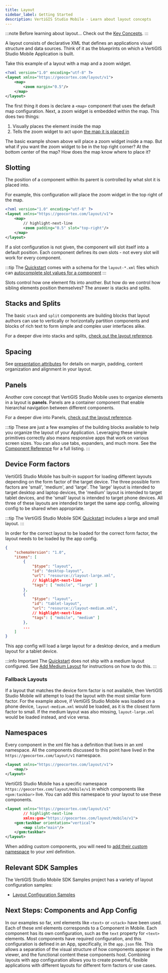 ```yaml
---
title: Layout
sidebar_label: Getting Started
description: VertiGIS Studio Mobile - Learn about layout concepts
---
```



:::note Before learning about layout...
Check out the [Key Concepts](key-concepts.mdx).
:::

A layout consists of declarative XML that defines an applications visual structure and data sources. Think of it as the blueprints on which a VertiGIS Studio Mobile Application is built.

Take this example of a layout with a map and a zoom widget.

```xml title="app/layout-large.xml"
<?xml version="1.0" encoding="utf-8" ?>
<layout xmlns="https://geocortex.com/layout/v1">
    <map>
        <zoom margin="0.5"/>
    </map>
</layout>
```

The first thing it does is declare a `<map>` component that uses the default map configuration.
Next, a zoom widget is embedded within the map. This does two things:

1. Visually places the element inside the map
2. Tells the zoom widget to act upon [the map it is placed in](configuration-advanced-model-binding.mdx)

<FollowAlongSnippet />

The basic example shown above will place a zoom widget inside a map. But what if you want the zoom widget to be in the top right corner? At the bottom center of the map? How does the map know where to place it?

## Slotting

The position of a component within its parent is controlled by what slot it is placed into.

For example, this configuration will place the zoom widget in the top right of the map.

```xml title="app/layout-large.xml"
<?xml version="1.0" encoding="utf-8" ?>
<layout xmlns="https://geocortex.com/layout/v1">
    <map>
        // highlight-next-line
        <zoom padding="0.5" slot="top-right"/>
    </map>
</layout>
```

If a slot configuration is not given, the component will slot itself into a default position. Each component defines its own slots - not every slot will work for every component.

:::tip
The [Quickstart](https://github.com/vertigis/vertigis-mobile-quickstart) comes with a schema for the `layout-*.xml` files which can [autocomplete slot values for a component](configuration-layout-reference.mdx#autocomplete-properties)
:::

Slots control how one element fits into another. But how do we control how sibling elements position themselves? The answer is stacks and splits.

## Stacks and Splits

The basic `stack` and `split` components are building blocks that layout authors can use to vertically or horizontally partition components and blocks of rich text to form simple and complex user interfaces alike.

For a deeper dive into stacks and splits, [check out the layout reference](configuration-layout-reference.mdx#stacks-and-splits).

## Spacing

See [presentation attributes](configuration-layout-reference.mdx#presentation-attributes) for details on margin, padding, content organization and alignment in your layout.

## Panels

Another core concept that VertiGIS Studio Mobile uses to organize elements in a layout is **panels**.
Panels are a container component that enable hierarchal navigation between different components.

For a deeper dive into Panels, [check out the layout reference](configuration-layout-reference.mdx#panels).

<!-- TODO-API - direct link to tabs and expanders -->

:::tip
These are just a few examples of the building blocks available to help you organize the layout of your Application. Leveraging these simple primitives correctly also means responsive apps that work on various screen sizes. You can also use tabs, expanders, and much more. See the [Component Reference](configuration-layout-reference.mdx#core-layout-components) for a full listing.
:::

## Device Form factors

VertiGIS Studio Mobile has built-in support for loading different layouts depending on the form factor of the target device. The three possible form factors are 'small', 'medium', and 'large'. The 'large' layout is intended to target desktop and laptop devices, the 'medium' layout is intended to target tablet devices, and the 'small' layout is intended to target phone devices. All three of these layouts are intended to target the same app config, allowing config to be shared when appropriate.

:::tip
The VertiGIS Studio Mobile SDK [Quickstart](https://github.com/vertigis/vertigis-mobile-quickstart) includes a large and small layout.
:::

In order for the correct layout to be loaded for the correct form factor, the layout needs to be loaded by the app config.

```json {6-7,12-13} title="app/app.json"
{
    "schemaVersion": "1.0",
    "items": [
        {
            "$type": "layout",
            "id": "desktop-layout",
            "url": "resource://layout-large.xml",
            // highlight-next-line
            "tags": [ "mobile", "large" ]
        },
        {
            "$type": "layout",
            "id": "tablet-layout",
            "url": "resource://layout-medium.xml",
            // highlight-next-line
            "tags": [ "mobile", "medium" ]
        },
        ...
    ]
}
```

This app config will load a large layout for a desktop device, and a medium layout for a tablet device.

:::info Important
The [Quickstart](https://github.com/vertigis/vertigis-mobile-quickstart) does not ship with a medium layout configured. See [Add Medium Layout](tutorial-add-medium-layout.mdx) for instructions on how to do this.
:::

### Fallback Layouts

If a layout that matches the device form factor is not available, then VertiGIS Studio Mobile will attempt to load the layout with the most similar form factor. For the example above, if VertiGIS Studio Mobile was loaded on a phone device, `layout-medium.xml` would be loaded, as it is the closest form factor to small. If the medium layout was also missing, `layout-large.xml` would be loaded instead, and vice versa.

## Namespaces

Every component in the xml file has a definition that lives in an xml namespace. All the components discussed to this point have lived in the `https://geocortex.com/layout/v1` namespace.

```xml
<layout xmlns="https://geocortex.com/layout/v1">
    <map/>
</layout>
```

VertiGIS Studio Mobile has a specific namespace `https://geocortex.com/layout/mobile/v1` in which components like `<gxm:taskbar>` live. You can add this namespace to your layout to use these components.

```xml
<layout xmlns="https://geocortex.com/layout/v1"
        // highlight-next-line
        xmlns:gxm="https://geocortex.com/layout/mobile/v1">
    <gxm:taskbar orientation="vertical">
        <map slot="main"/>
    </gxm:taskbar>
</layout>
```

When adding custom components, you will need to [add their custom namespace](sdk-components-reference.mdx#components-and-layout) to your xml definition.

## Relevant SDK Samples

The VertiGIS Studio Mobile SDK Samples project has a variety of layout configuration samples:

-   [Layout Configuration Samples](https://github.com/vertigis/vertigis-mobile-samples/tree/master/Geocortex.Mobile.Samples/Geocortex.Mobile.Samples/Samples/Layout)

## Next Steps: Components and App Config

In our examples so far, xml elements like `<text>` or `<stack>` have been used. Each of these xml elements corresponds to a Component in Mobile. Each component has its own configuration, such as the `text` property for `<text>` elements. Most components have required configuration, and this configuration is defined in an App, specifically, in the `app.json` file. This allows a separation of the visual structure of how components appear in the viewer, and the functional content these components host. Combining layouts with app configuration allows you to create powerful, flexible applications with different layouts for different form factors or use cases.

<UseCaseContainer>
    <UseCaseCard
        title="App Config"
        description="Learn about app configuration and its interaction with layout"
        link={useBaseUrl(
            "docs/mobile/configuration-app-config-getting-started"
        )}
    />
    <UseCaseCard
        title="Layout Reference"
        description="Learn more about what you can accomplish with layouts"
        link={useBaseUrl(
            "docs/mobile/configuration-layout-reference"
        )}
    />
</UseCaseContainer>

